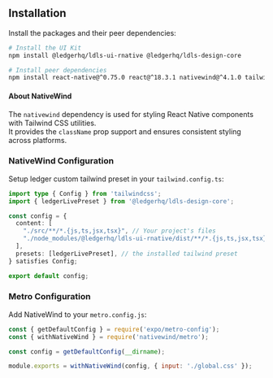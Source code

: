 
<Meta title="Getting Started/Setup" />

## Installation
Install the packages and their peer dependencies:

```bash
# Install the UI Kit
npm install @ledgerhq/ldls-ui-rnative @ledgerhq/ldls-design-core

# Install peer dependencies
npm install react-native@^0.75.0 react@^18.3.1 nativewind@^4.1.0 tailwindcss@^3.4.0 class-variance-authority
```

#### **About NativeWind**

The `nativewind` dependency is used for styling React Native components with Tailwind CSS utilities.  
It provides the `className` prop support and ensures consistent styling across platforms.

### NativeWind Configuration

Setup ledger custom tailwind preset in your `tailwind.config.ts`:

```typescript
import type { Config } from 'tailwindcss';
import { ledgerLivePreset } from '@ledgerhq/ldls-design-core';

const config = {
  content: [
    "./src/**/*.{js,ts,jsx,tsx}", // Your project's files
    "./node_modules/@ledgerhq/ldls-ui-rnative/dist/**/*.{js,ts,jsx,tsx}" // Ledger UI Kit components
  ],
  presets: [ledgerLivePreset], // the installed tailwind preset
} satisfies Config;

export default config;
```

### Metro Configuration

Add NativeWind to your `metro.config.js`:

```javascript
const { getDefaultConfig } = require('expo/metro-config');
const { withNativeWind } = require('nativewind/metro');

const config = getDefaultConfig(__dirname);

module.exports = withNativeWind(config, { input: './global.css' });
```

